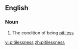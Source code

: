 ==English==

===Noun===
{{en-noun|-}}

# The condition of being [[pitiless]]

[[vi:pitilessness]]
[[zh:pitilessness]]